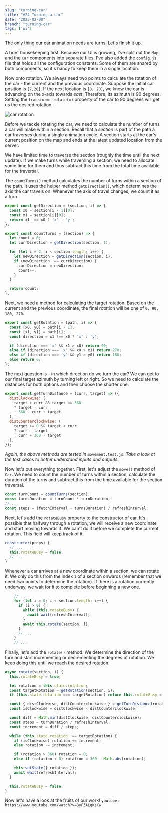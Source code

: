 ```yaml
---
slug: "turning-car"
title: "#24 Turning a car"
date: "2023-02-08"
branch: "turning-car"
tags: ['ui']
---
```

The only thing our car animation needs are turns. Let's finish it up.

A brief housekeeping first. Because our UI is growing, I've split out the `Map` and the `Car` components into separate files. I've also added the `config.js` file that holds all the configuration constants. Some of them are shared by both components, so it's handy to keep them in a single location.

Now onto rotation. We always need two points to calculate the rotation of the car - the current and the previous coordinate. Suppose the initial car position is `[7,20]`. If the next location is `[8, 20]`, we know the car is advancing on the x-axis towards *east*. Therefore, its azimuth is 90 degrees. Setting the `transform: rotate(x)` property of the car to 90 degrees will get us the desired rotation.

![car rotation](./img-1.png)

Before we tackle rotating the car, we need to calculate the number of turns a car will make within a section. Recall that a *section* is part of the path a car traverses during a single animation cycle. A section starts at the car's current position on the map and ends at the latest updated location from the server.

We have limited time to traverse the section (roughly the time until the next update). If we make turns while traversing a section, we need to allocate some time for them and thus subtract this time from the total time available for the traversal.

The `countTurns()` method calculates the number of turns within a section of the path. It uses the helper method `getDirection()`, which determines the axis the car travels on. Whenever the axis of travel changes, we count it as a turn.
```js
export const getDirection = (section, i) => {
  const x0 = section[i - 1][0];
  const x1 = section[i][0];
  return x1 !== x0 ? 'x' : 'y';
};

export const countTurns = (section) => {
  let count = 0;
  let currDirection = getDirection(section, 1);

  for (let i = 2; i < section.length; i++) {
    let newDirection = getDirection(section, i);
    if (newDirection !== currDirection) {
      currDirection = newDirection;
      count++;
    }
  }

  return count;
};
```

Next, we need a method for calculating the target rotation. Based on the current and the previous coordinate, the final rotation will be one of `0, 90, 180, 270`.
```js
export const getRotation = (path, i) => {
  const [x0, y0] = path[i - 1];
  const [x1, y1] = path[i];
  const direction = x1 !== x0 ? 'x' : 'y';

  if (direction === 'x' && x1 > x0) return 90;
  else if (direction === 'x' && x0 > x1) return 270;
  else if (direction === 'y' && y1 > y0) return 180;
  else return 0;
};
```

The next question is - in which direction do we turn the car? We can get to our final target azimuth by turning left or right. So we need to calculate the distances for both options and then choose the shorter one:
```js
export const getTurnDistance = (curr, target) => ({
  distClockwise: (
    target > curr && target <= 360
    ? target - curr
    : 360 - curr + target
  ),
  distCounterclockwise: (
    target >= 0 && target < curr
    ? curr - target
    : curr + 360 - target
  ),
});
```

*Again, the above methods are tested in* `movement.test.js`. *Take a look at the test cases to better understand inputs and outputs.*

Now let's put everything together. First, let's adjust the `move()` method of `Car`. We need to count the number of turns within a section, calculate the duration of the turns and subtract this from the time available for the section traversal.
```js
const turnCount = countTurns(section);
const turnsDuration = turnCount * turnDuration;
// ...
const steps = (fetchInterval - turnsDuration) / refreshInterval;
```

Next, let's add the `rotateBusy` property to the constructor of car. It's possible that halfway through a rotation, we will receive a new coordinate and start moving towards it. We can't do it before we complete the current rotation. This field will keep track of it.
```js
constructor(props) {
  // ...
  this.rotateBusy = false;
  // ...
}
```

Whenever a car arrives at a new coordinate within a section, we can rotate it. We only do this from the index `1` of a section onwards (remember that we need two points to determine the rotation). If there is a rotation currently underway, we wait for it to complete before beginning a new one.
```js
    // ...
    for (let i = 0; i < section.length; i++) {
      if (i > 0) {
        while (this.rotateBusy) {
          await wait(refreshInterval);
        }
        await this.rotate(section, i);
      }
      // ...
    }
    // ...
```

Finally, let's add the `rotate()` method. We determine the direction of the turn and start incrementing or decrementing the degrees of rotation. We keep doing this until we reach the desired rotation.
```js
async rotate(section, i) {
  this.rotateBusy = true;

  let rotation = this.state.rotation;
  const targetRotation = getRotation(section, i);
  if (this.state.rotation === targetRotation) return this.rotateBusy = false;

  const { distClockwise, distCounterclockwise } = getTurnDistance(rotation, targetRotation);
  const isClockwise = distClockwise < distCounterclockwise;

  const diff = Math.min(distClockwise, distCounterclockwise);
  const steps = turnDuration / refreshInterval;
  const increment = diff / steps;

  while (this.state.rotation !== targetRotation) {
    if (isClockwise) rotation += increment;
    else rotation -= increment;

    if (rotation > 360) rotation = 0;
    else if (rotation < 0) rotation = 360 - Math.abs(rotation);

    this.setState({ rotation });
    await wait(refreshInterval);
  }

  this.rotateBusy = false;
}
```

Now let's have a look at the fruits of our work!
`youtube: https://www.youtube.com/watch?v=8yF3ALgKsCw`
